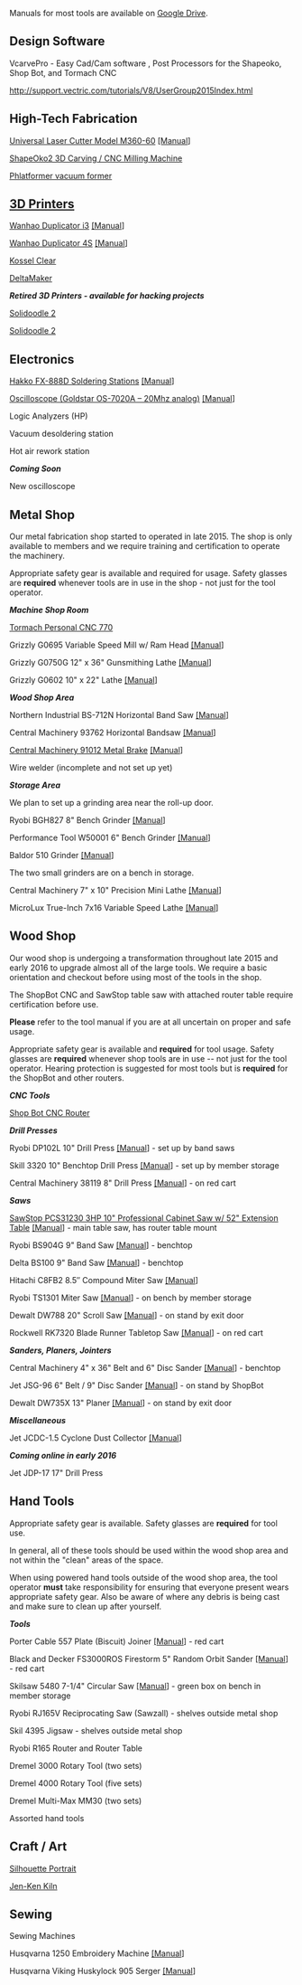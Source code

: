 Manuals for most tools are available on [https://drive.google.com/open?id=0B1BiUKpVQf5nR3FycGdnUVJhZGs Google Drive].

== Design Software ==

VcarvePro - Easy Cad/Cam software , Post Processors for the Shapeoko, Shop Bot, and Tormach CNC

http://support.vectric.com/tutorials/V8/UserGroup2015Index.html

== High-Tech Fabrication ==

[[Laser Cutter|Universal Laser Cutter Model M360-60]] [https://drive.google.com/open?id=0B1BiUKpVQf5nOGF1ZzI4QWg4X1k [Manual]]

[[ShapeOko 2|ShapeOko2 3D Carving / CNC Milling Machine]]

[[Phlatformer|Phlatformer vacuum former]]

==[[3D Printers|3D Printers]]==

[[Wanhao Duplicator i3]] [https://drive.google.com/open?id=0B1BiUKpVQf5nMVdfWG01M3pxNlU [Manual]]

[[Wanhao Duplicator 4S|Wanhao Duplicator 4S]] [https://drive.google.com/open?id=0B1BiUKpVQf5nMVdfWG01M3pxNlU [Manual]]

[[Kossel_Clear|Kossel Clear]]

[[DeltaMaker|DeltaMaker]]

''''' Retired 3D Printers - available for hacking projects'''''

[[Solidoodle 2|Solidoodle 2]]

[[Solidoodle 2|Solidoodle 2]]

== Electronics ==

[[Hakko FX-888D Soldering Stations]] [https://drive.google.com/open?id=0B1BiUKpVQf5nYkVhUWdlS2ItZ0E [Manual]]

[[Goldstar OS-7020A|Oscilloscope (Goldstar OS-7020A – 20Mhz analog)]] [https://drive.google.com/open?id=0B1BiUKpVQf5nNjJrR0p2YlNXbUU [Manual]]

Logic Analyzers (HP)

Vacuum desoldering station

Hot air rework station

''''' Coming Soon '''''

New oscilloscope

== Metal Shop ==

Our metal fabrication shop started to operated in late 2015. The shop is only available to members and we require training and certification to operate the machinery. 

Appropriate safety gear is available and required for usage. Safety glasses are '''required''' whenever tools are in use in the shop - not just for the tool operator.

''''' Machine Shop Room '''''

[[Tormach CNC 770|Tormach Personal CNC 770]]

Grizzly G0695 Variable Speed Mill w/ Ram Head [https://drive.google.com/open?id=0B1BiUKpVQf5nLXNQOHpnQlhBLXc [Manual]]

Grizzly G0750G 12" x 36" Gunsmithing Lathe [https://drive.google.com/open?id=0B1BiUKpVQf5nZnlxYTgzR1JxSlE [Manual]]

Grizzly G0602 10" x 22" Lathe [https://drive.google.com/open?id=0B1BiUKpVQf5nbE5Qd2ZPMU4teTQ [Manual]]

''''' Wood Shop Area '''''

Northern Industrial BS-712N Horizontal Band Saw [https://drive.google.com/open?id=0B1BiUKpVQf5nZEtscC1wNURaOEU [Manual]]

Central Machinery 93762 Horizontal Bandsaw [https://drive.google.com/open?id=0B1BiUKpVQf5nbXVsenVUMVY2aVE [Manual]]

[[Central Machinery 91012 Metal Brake]] [https://drive.google.com/file/d/0B1BiUKpVQf5nb0QzZDh6aGxCTmM/view [Manual]]

Wire welder (incomplete and not set up yet)

''''' Storage Area '''''

We plan to set up a grinding area near the roll-up door.

Ryobi BGH827 8" Bench Grinder [https://drive.google.com/open?id=0B1BiUKpVQf5ncU50ay1vSmRYT0U [Manual]]

Performance Tool W50001 6" Bench Grinder [https://drive.google.com/open?id=0B1BiUKpVQf5nUUJCaWxXX19USmc [Manual]]

Baldor 510 Grinder [https://drive.google.com/open?id=0B1BiUKpVQf5nUUowTXAtcFdXOGs [Manual]]

The two small grinders are on a bench in storage.

Central Machinery 7" x 10" Precision Mini Lathe [https://drive.google.com/open?id=0B1BiUKpVQf5neU4tMTJMRlZOaFk [Manual]]

MicroLux True-Inch 7x16 Variable Speed Lathe [https://drive.google.com/open?id=0B1BiUKpVQf5nbUZoZWRVc2N3d0U [Manual]]

== Wood Shop ==

Our wood shop is undergoing a transformation throughout late 2015 and early 2016 to upgrade almost all of the large tools.
We require a basic orientation and checkout before using most of the tools in the shop.

The ShopBot CNC and SawStop table saw with attached router table require certification before use.

'''Please''' refer to the tool manual if you are at all uncertain on proper and safe usage.

Appropriate safety gear is available and '''required''' for tool usage. Safety glasses are '''required''' whenever shop tools are in use -- not just for the tool operator. Hearing protection is suggested for most tools but is '''required''' for the ShopBot and other routers.

''''' CNC Tools '''''

[[Shop_Bot|Shop Bot CNC Router]]

''''' Drill Presses '''''

Ryobi DP102L 10" Drill Press [https://drive.google.com/open?id=0B1BiUKpVQf5nMDdLX1RicGxTVFk [Manual]] - set up by band saws

Skill 3320 10" Benchtop Drill Press [https://drive.google.com/open?id=0B1BiUKpVQf5nTWxIYmRBTUJBUzA [Manual]] - set up by member storage

Central Machinery 38119 8" Drill Press [https://drive.google.com/open?id=0B1BiUKpVQf5neUk5YUU4MUtKRFE [Manual]] - on red cart

''''' Saws '''''

[[SawStop|SawStop PCS31230 3HP 10" Professional Cabinet Saw w/ 52" Extension Table]] [https://drive.google.com/open?id=0B1BiUKpVQf5nWG5DSlI5WmtwbGM [Manual]] - main table saw, has router table mount

Ryobi BS904G 9" Band Saw [https://drive.google.com/open?id=0B1BiUKpVQf5nZXRkVUlNenAwTzg [Manual]] - benchtop

Delta BS100 9" Band Saw [https://drive.google.com/open?id=0B1BiUKpVQf5nd0hmQ1N6UlVkOHc [Manual]] - benchtop

Hitachi C8FB2 8.5″ Compound Miter Saw [https://drive.google.com/open?id=0B1BiUKpVQf5nWl9MX0RBTEVCbEk [Manual]]

Ryobi TS1301 Miter Saw [https://drive.google.com/open?id=0B1BiUKpVQf5ncEV5bnVTVHNtUkk [Manual]] - on bench by member storage

Dewalt DW788 20" Scroll Saw [https://drive.google.com/open?id=0B1BiUKpVQf5ndjJoQ3RyWFF5cHc [Manual]] - on stand by exit door

Rockwell RK7320 Blade Runner Tabletop Saw [https://drive.google.com/open?id=0B1BiUKpVQf5nSzRraDVZLVBhWWs [Manual]] - on red cart

''''' Sanders, Planers, Jointers '''''

Central Machinery 4" x 36" Belt and 6" Disc Sander [https://drive.google.com/open?id=0B1BiUKpVQf5nMU9nS3UwUlJ5TU0 [Manual]] - benchtop

Jet JSG-96 6" Belt / 9" Disc Sander [https://drive.google.com/open?id=0B1BiUKpVQf5nTVd5OHdsRF9yOHM [Manual]] - on stand by ShopBot

Dewalt DW735X 13" Planer [https://drive.google.com/open?id=0B1BiUKpVQf5naU9HRW1KX0RRNFE [Manual]] - on stand by exit door

''''' Miscellaneous '''''

Jet JCDC-1.5 Cyclone Dust Collector [https://drive.google.com/open?id=0B1BiUKpVQf5nSDZTWWd0MUtNVFU [Manual]]

''''' Coming online in early 2016 '''''

Jet JDP-17 17" Drill Press

== Hand Tools ==

Appropriate safety gear is available. Safety glasses are '''required''' for tool use. 

In general, all of these tools should be used within the wood shop area and not within the "clean" areas of the space.

When using powered hand tools outside of the wood shop area, the tool operator '''must''' take responsibility for ensuring that everyone present wears appropriate safety gear. Also be aware of where any debris is being cast and make sure to clean up after yourself.

''''' Tools '''''

Porter Cable 557 Plate (Biscuit) Joiner [https://drive.google.com/open?id=0B1BiUKpVQf5nbmNhQno5aUlyVzg [Manual]] - red cart

Black and Decker FS3000ROS Firestorm 5" Random Orbit Sander [https://drive.google.com/open?id=0B1BiUKpVQf5nWmUzaktrYnlqUDQ [Manual]] - red cart

Skilsaw 5480 7-1/4" Circular Saw [https://drive.google.com/open?id=0B1BiUKpVQf5nVzdSdDd0UDFmdGc [Manual]] - green box on bench in member storage

Ryobi RJ165V Reciprocating Saw (Sawzall) - shelves outside metal shop

Skil 4395 Jigsaw - shelves outside metal shop

Ryobi R165 Router and Router Table

Dremel 3000 Rotary Tool (two sets) 

Dremel 4000 Rotary Tool (five sets)

Dremel Multi-Max MM30 (two sets)

Assorted hand tools

== Craft / Art ==

[[Silhouette Portrait]]

[[Jen-Ken Kiln]]

== Sewing ==
Sewing Machines

Husqvarna 1250 Embroidery Machine [https://drive.google.com/open?id=0B1BiUKpVQf5nVEVPaGFQTnQxUU0 [Manual]]

Husqvarna Viking Huskylock 905 Serger [https://drive.google.com/open?id=0B1BiUKpVQf5nOG1SZWU2YjhYV0k [Manual]]

